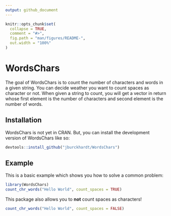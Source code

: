 ```yaml
---
output: github_document
---
```


<!-- README.md is generated from README.Rmd. Please edit that file -->

```r
knitr::opts_chunk$set(
  collapse = TRUE,
  comment = "#>",
  fig.path = "man/figures/README-",
  out.width = "100%"
)
```

# WordsChars

<!-- badges: start -->
<!-- badges: end -->

The goal of WordsChars is to count the number of characters and words in a given string.
You can decide weather you want to count spaces as character or not. When given a string to count, you will
get a vector in return whose first element is the number of characters and second element is the number of words.

## Installation

WordsChars is not yet in CRAN. But, you can install the development version of WordsChars like so:



``` r
devtools::install_github("jburckhardt/WordsChars")

```

## Example

This is a basic example which shows you how to solve a common problem:

```r
library(WordsChars)
count_chr_words("Hello World", count_spaces = TRUE)
```

This package also allows you to **not** count spaces as characters!
```r
count_chr_words("Hello World", count_spaces = FALSE)
```

